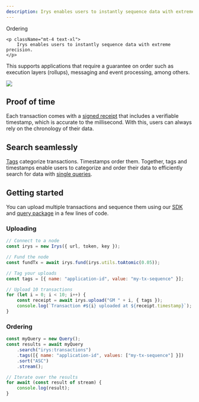 ```yaml
---
description: Irys enables users to instantly sequence data with extreme precision.
---
```



<div className="flex flex-col mt-5">
	<div className="flex items-end">
    	<div className=""><Heading level={1}>Ordering</Heading></div>
    </div>

    <p className="mt-4 text-xl">
    	Irys enables users to instantly sequence data with extreme precision.
    </p>

</div>

This supports applications that require a guarantee on order such as execution layers (rollups),
messaging and event processing, among others.

<img className="mt-5 rounded-lg" src="/img/overview/irys-ordering.png" />

## Proof of time

Each transaction comes with a [signed receipt](/learn/receipts) that includes a verifiable timestamp, which is accurate to the millisecond. With this, users can always rely on the chronology of their data.

## Search seamlessly

[Tags](/developer-docs/tags) categorize transactions. Timestamps order them. Together, tags and timestamps enable users to categorize and order their data to efficiently search for data with [single queries](/developer-docs/querying/query-package).

## Getting started

You can upload multiple transactions and sequence them using our [SDK](/developer-docs/irys-sdk) and [query package](/developer-docs/querying/query-package) in a few lines of code.

### Uploading

```js
// Connect to a node
const irys = new Irys({ url, token, key });

// Fund the node
const fundTx = await irys.fund(irys.utils.toAtomic(0.05));

// Tag your uploads
const tags = [{ name: "application-id", value: "my-tx-sequence" }];

// Upload 10 transactions
for (let i = 0; i < 10; i++) {
	const receipt = await irys.upload("GM " + i, { tags });
	console.log(`Transaction #${i} uploaded at ${receipt.timestamp}`);
}
```

### Ordering

```js
const myQuery = new Query();
const results = await myQuery
	.search("irys:transactions")
	.tags([{ name: "application-id", values: ["my-tx-sequence"] }])
	.sort("ASC")
	.stream();

// Iterate over the results
for await (const result of stream) {
	console.log(result);
}
```
